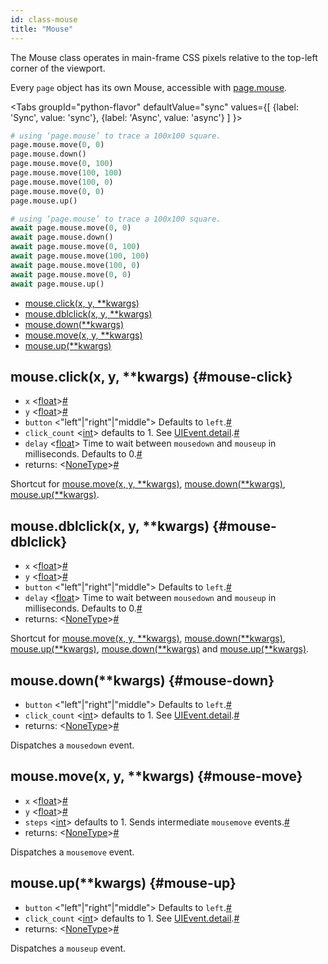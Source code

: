 ```yaml
---
id: class-mouse
title: "Mouse"
---
```


The Mouse class operates in main-frame CSS pixels relative to the top-left corner of the viewport.

Every `page` object has its own Mouse, accessible with [page.mouse](./api/class-page.mdx#page-mouse).

<Tabs
  groupId="python-flavor"
  defaultValue="sync"
  values={[
    {label: 'Sync', value: 'sync'},
    {label: 'Async', value: 'async'}
  ]
}>
<TabItem value="sync">

```py
# using ‘page.mouse’ to trace a 100x100 square.
page.mouse.move(0, 0)
page.mouse.down()
page.mouse.move(0, 100)
page.mouse.move(100, 100)
page.mouse.move(100, 0)
page.mouse.move(0, 0)
page.mouse.up()
```

</TabItem>
<TabItem value="async">

```py
# using ‘page.mouse’ to trace a 100x100 square.
await page.mouse.move(0, 0)
await page.mouse.down()
await page.mouse.move(0, 100)
await page.mouse.move(100, 100)
await page.mouse.move(100, 0)
await page.mouse.move(0, 0)
await page.mouse.up()
```

</TabItem>
</Tabs>


- [mouse.click(x, y, **kwargs)](./api/class-mouse.mdx#mouse-click)
- [mouse.dblclick(x, y, **kwargs)](./api/class-mouse.mdx#mouse-dblclick)
- [mouse.down(**kwargs)](./api/class-mouse.mdx#mouse-down)
- [mouse.move(x, y, **kwargs)](./api/class-mouse.mdx#mouse-move)
- [mouse.up(**kwargs)](./api/class-mouse.mdx#mouse-up)

## mouse.click(x, y, **kwargs) {#mouse-click}
- `x`<a aria-hidden="true" tabindex="-1" class="list-anchor-link" id="mouse-click-option-x"/> &#60;[float]&#62;<a href="#mouse-click-option-x" class="list-anchor">#</a>
- `y`<a aria-hidden="true" tabindex="-1" class="list-anchor-link" id="mouse-click-option-y"/> &#60;[float]&#62;<a href="#mouse-click-option-y" class="list-anchor">#</a>
- `button`<a aria-hidden="true" tabindex="-1" class="list-anchor-link" id="mouse-click-option-button"/> &#60;"left"|"right"|"middle"&#62; Defaults to `left`.<a href="#mouse-click-option-button" class="list-anchor">#</a>
- `click_count`<a aria-hidden="true" tabindex="-1" class="list-anchor-link" id="mouse-click-option-click-count"/> &#60;[int]&#62; defaults to 1. See [UIEvent.detail].<a href="#mouse-click-option-click-count" class="list-anchor">#</a>
- `delay`<a aria-hidden="true" tabindex="-1" class="list-anchor-link" id="mouse-click-option-delay"/> &#60;[float]&#62; Time to wait between `mousedown` and `mouseup` in milliseconds. Defaults to 0.<a href="#mouse-click-option-delay" class="list-anchor">#</a>
- returns:<a aria-hidden="true" tabindex="-1" class="list-anchor-link" id="mouse-click-return"/> &#60;[NoneType]&#62;<a href="#mouse-click-return" class="list-anchor">#</a>

Shortcut for [mouse.move(x, y, **kwargs)](./api/class-mouse.mdx#mouse-move), [mouse.down(**kwargs)](./api/class-mouse.mdx#mouse-down), [mouse.up(**kwargs)](./api/class-mouse.mdx#mouse-up).

## mouse.dblclick(x, y, **kwargs) {#mouse-dblclick}
- `x`<a aria-hidden="true" tabindex="-1" class="list-anchor-link" id="mouse-dblclick-option-x"/> &#60;[float]&#62;<a href="#mouse-dblclick-option-x" class="list-anchor">#</a>
- `y`<a aria-hidden="true" tabindex="-1" class="list-anchor-link" id="mouse-dblclick-option-y"/> &#60;[float]&#62;<a href="#mouse-dblclick-option-y" class="list-anchor">#</a>
- `button`<a aria-hidden="true" tabindex="-1" class="list-anchor-link" id="mouse-dblclick-option-button"/> &#60;"left"|"right"|"middle"&#62; Defaults to `left`.<a href="#mouse-dblclick-option-button" class="list-anchor">#</a>
- `delay`<a aria-hidden="true" tabindex="-1" class="list-anchor-link" id="mouse-dblclick-option-delay"/> &#60;[float]&#62; Time to wait between `mousedown` and `mouseup` in milliseconds. Defaults to 0.<a href="#mouse-dblclick-option-delay" class="list-anchor">#</a>
- returns:<a aria-hidden="true" tabindex="-1" class="list-anchor-link" id="mouse-dblclick-return"/> &#60;[NoneType]&#62;<a href="#mouse-dblclick-return" class="list-anchor">#</a>

Shortcut for [mouse.move(x, y, **kwargs)](./api/class-mouse.mdx#mouse-move), [mouse.down(**kwargs)](./api/class-mouse.mdx#mouse-down), [mouse.up(**kwargs)](./api/class-mouse.mdx#mouse-up), [mouse.down(**kwargs)](./api/class-mouse.mdx#mouse-down) and [mouse.up(**kwargs)](./api/class-mouse.mdx#mouse-up).

## mouse.down(**kwargs) {#mouse-down}
- `button`<a aria-hidden="true" tabindex="-1" class="list-anchor-link" id="mouse-down-option-button"/> &#60;"left"|"right"|"middle"&#62; Defaults to `left`.<a href="#mouse-down-option-button" class="list-anchor">#</a>
- `click_count`<a aria-hidden="true" tabindex="-1" class="list-anchor-link" id="mouse-down-option-click-count"/> &#60;[int]&#62; defaults to 1. See [UIEvent.detail].<a href="#mouse-down-option-click-count" class="list-anchor">#</a>
- returns:<a aria-hidden="true" tabindex="-1" class="list-anchor-link" id="mouse-down-return"/> &#60;[NoneType]&#62;<a href="#mouse-down-return" class="list-anchor">#</a>

Dispatches a `mousedown` event.

## mouse.move(x, y, **kwargs) {#mouse-move}
- `x`<a aria-hidden="true" tabindex="-1" class="list-anchor-link" id="mouse-move-option-x"/> &#60;[float]&#62;<a href="#mouse-move-option-x" class="list-anchor">#</a>
- `y`<a aria-hidden="true" tabindex="-1" class="list-anchor-link" id="mouse-move-option-y"/> &#60;[float]&#62;<a href="#mouse-move-option-y" class="list-anchor">#</a>
- `steps`<a aria-hidden="true" tabindex="-1" class="list-anchor-link" id="mouse-move-option-steps"/> &#60;[int]&#62; defaults to 1. Sends intermediate `mousemove` events.<a href="#mouse-move-option-steps" class="list-anchor">#</a>
- returns:<a aria-hidden="true" tabindex="-1" class="list-anchor-link" id="mouse-move-return"/> &#60;[NoneType]&#62;<a href="#mouse-move-return" class="list-anchor">#</a>

Dispatches a `mousemove` event.

## mouse.up(**kwargs) {#mouse-up}
- `button`<a aria-hidden="true" tabindex="-1" class="list-anchor-link" id="mouse-up-option-button"/> &#60;"left"|"right"|"middle"&#62; Defaults to `left`.<a href="#mouse-up-option-button" class="list-anchor">#</a>
- `click_count`<a aria-hidden="true" tabindex="-1" class="list-anchor-link" id="mouse-up-option-click-count"/> &#60;[int]&#62; defaults to 1. See [UIEvent.detail].<a href="#mouse-up-option-click-count" class="list-anchor">#</a>
- returns:<a aria-hidden="true" tabindex="-1" class="list-anchor-link" id="mouse-up-return"/> &#60;[NoneType]&#62;<a href="#mouse-up-return" class="list-anchor">#</a>

Dispatches a `mouseup` event.

[Accessibility]: ./api/class-accessibility.mdx "Accessibility"
[Browser]: ./api/class-browser.mdx "Browser"
[BrowserContext]: ./api/class-browsercontext.mdx "BrowserContext"
[BrowserType]: ./api/class-browsertype.mdx "BrowserType"
[CDPSession]: ./api/class-cdpsession.mdx "CDPSession"
[ConsoleMessage]: ./api/class-consolemessage.mdx "ConsoleMessage"
[Dialog]: ./api/class-dialog.mdx "Dialog"
[Download]: ./api/class-download.mdx "Download"
[ElementHandle]: ./api/class-elementhandle.mdx "ElementHandle"
[Error]: ./api/class-error.mdx "Error"
[FileChooser]: ./api/class-filechooser.mdx "FileChooser"
[Frame]: ./api/class-frame.mdx "Frame"
[JSHandle]: ./api/class-jshandle.mdx "JSHandle"
[Keyboard]: ./api/class-keyboard.mdx "Keyboard"
[Locator]: ./api/class-locator.mdx "Locator"
[Mouse]: ./api/class-mouse.mdx "Mouse"
[Page]: ./api/class-page.mdx "Page"
[Playwright]: ./api/class-playwright.mdx "Playwright"
[Request]: ./api/class-request.mdx "Request"
[Response]: ./api/class-response.mdx "Response"
[Route]: ./api/class-route.mdx "Route"
[Selectors]: ./api/class-selectors.mdx "Selectors"
[TimeoutError]: ./api/class-timeouterror.mdx "TimeoutError"
[Touchscreen]: ./api/class-touchscreen.mdx "Touchscreen"
[Tracing]: ./api/class-tracing.mdx "Tracing"
[Video]: ./api/class-video.mdx "Video"
[WebSocket]: ./api/class-websocket.mdx "WebSocket"
[Worker]: ./api/class-worker.mdx "Worker"
[Element]: https://developer.mozilla.org/en-US/docs/Web/API/element "Element"
[EvaluationArgument]: ./core-concepts.mdx#evaluation-argument "EvaluationArgument"
[Promise]: https://developer.mozilla.org/en-US/docs/Web/JavaScript/Reference/Global_Objects/Promise "Promise"
[iterator]: https://developer.mozilla.org/en-US/docs/Web/JavaScript/Reference/Iteration_protocols "Iterator"
[origin]: https://developer.mozilla.org/en-US/docs/Glossary/Origin "Origin"
[selector]: https://developer.mozilla.org/en-US/docs/Web/CSS/CSS_Selectors "selector"
[Serializable]: https://developer.mozilla.org/en-US/docs/Web/JavaScript/Reference/Global_Objects/JSON/stringify#Description "Serializable"
[UIEvent.detail]: https://developer.mozilla.org/en-US/docs/Web/API/UIEvent/detail "UIEvent.detail"
[UnixTime]: https://en.wikipedia.org/wiki/Unix_time "Unix Time"
[xpath]: https://developer.mozilla.org/en-US/docs/Web/XPath "xpath"

[Any]: https://docs.python.org/3/library/typing.html#typing.Any "Any"
[bool]: https://docs.python.org/3/library/stdtypes.html "bool"
[bytes]: https://docs.python.org/3/library/stdtypes.html#bytes "bytes"
[Callable]: https://docs.python.org/3/library/typing.html#typing.Callable "Callable"
[EventContextManager]: https://docs.python.org/3/reference/datamodel.html#context-managers "Event context manager"
[EventEmitter]: https://pyee.readthedocs.io/en/latest/#pyee.BaseEventEmitter "EventEmitter"
[Exception]: https://docs.python.org/3/library/exceptions.html#Exception "Exception"
[Dict]: https://docs.python.org/3/library/typing.html#typing.Dict "Dict"
[float]: https://docs.python.org/3/library/stdtypes.html#numeric-types-int-float-complex "float"
[int]: https://docs.python.org/3/library/stdtypes.html#numeric-types-int-float-complex "int"
[List]: https://docs.python.org/3/library/typing.html#typing.List "List"
[NoneType]: https://docs.python.org/3/library/constants.html#None "None"
[Pattern]: https://docs.python.org/3/library/re.html "Pattern"
[URL]: https://en.wikipedia.org/wiki/URL "URL"
[pathlib.Path]: https://realpython.com/python-pathlib/ "pathlib.Path"
[str]: https://docs.python.org/3/library/stdtypes.html#text-sequence-type-str "str"
[Union]: https://docs.python.org/3/library/typing.html#typing.Union "Union"

[all available image tags]: https://mcr.microsoft.com/v2/playwright/tags/list "all available image tags"
[Docker Hub]: https://hub.docker.com/_/microsoft-playwright "Docker Hub"
[Dockerfile.focal]: https://github.com/microsoft/playwright/blob/master/utils/docker/Dockerfile.focal "Dockerfile.focal"

[installation-managing-browser-binaries]: ./installation.mdx#managing-browser-binaries "Installation: Manage browser binaries"
